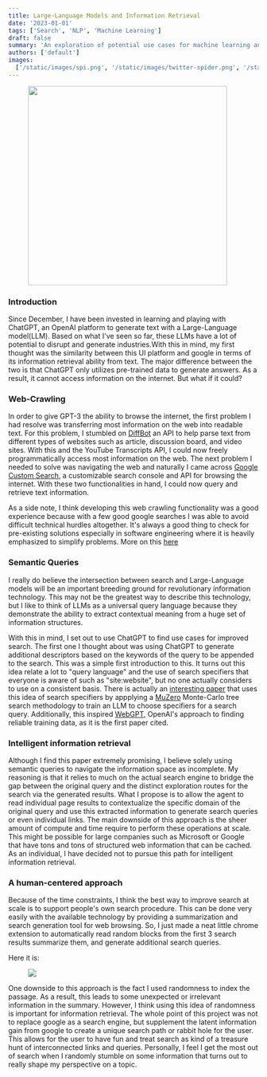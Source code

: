 ```yaml
---
title: Large-Language Models and Information Retrieval
date: '2023-01-01'
tags: ['Search', 'NLP', 'Machine Learning']
draft: false
summary: 'An exploration of potential use cases for machine learning and improved search'
authors: ['default']
images:
  ['/static/images/spi.png', '/static/images/twitter-spider.png', '/static/images/spider-crawl.png']
---
```


<figure>
  <img src="/static/images/spider-crawl.png/" width="400px" height="400px" />
</figure>

### Introduction

Since December, I have been invested in learning and playing with ChatGPT, an OpenAI platform to generate text with a Large-Language model(LLM). Based on what I've seen so far,
these LLMs have a lot of potential to disrupt and generate industries.With this in mind, my first thought was the similarity between this UI platform
and google in terms of its information retrieval ability from text. The major difference between the two is that ChatGPT only utilizes pre-trained data to generate answers.
As a result, it cannot access information on the internet. But what if it could?

### Web-Crawling

In order to give GPT-3 the ability to browse the internet, the first problem I had resolve was transferring most information on the web into
readable text. For this problem, I stumbled on [DiffBot](https://app.diffbot.com/extract/) an API to help parse text from different types of websites such as article, discussion board, and video sites.
With this and the YouTube Transcripts API, I could now freely programmatically access most information on the web. The next problem I needed to solve was navigating the web and naturally I came across
[Google Custom Search](https://programmablesearchengine.google.com/about/), a customizable search console and API for browsing the internet. With these two functionalities in hand, I could now query and
retrieve text information.

As a side note, I think developing this web crawling functionality was a good experience because with a few good google searches I was able to avoid
difficult technical hurdles altogether. It's always a good thing to check for pre-existing solutions especially in software engineering where it is heavily
emphasized to simplify problems. More on this [here](https://www.youtube.com/watch?v=BnIz7H5ruy0)

### Semantic Queries

I really do believe the intersection between search and Large-Language models will be an important breeding ground for revolutionary information technology.
This may not be the greatest way to describe this technology, but I like to think of LLMs as a universal query language because they demonstrate the ability to extract contextual meaning from
a huge set of information structures.

With this in mind, I set out to use ChatGPT to find use cases for improved search. The first one I thought about was using ChatGPT to generate
additional descriptors based on the keywords of the query to be appended to the search. This was a simple first introduction to this. It turns out this
idea relate a lot to "query language" and the use of search specifiers that everyone is aware of such as "site:website", but no one actually considers to use on a consistent
basis. There is actually an [interesting paper](https://arxiv.org/pdf/2109.00527.pdf) that uses this idea of search specifiers by appplying
a [MuZero](https://www.deepmind.com/blog/muzero-mastering-go-chess-shogi-and-atari-without-rules) Monte-Carlo tree search methodology to train an LLM to choose specifiers for a search query.
Additionally, this inspired [WebGPT](https://openai.com/blog/webgpt/), OpenAI's approach to finding reliable training data, as it is the first paper cited.

### Intelligent information retrieval

Although I find this paper extremely promising, I believe solely using semantic queries to navigate the information space as incomplete. My reasoning is that it relies to much on the actual search engine to bridge the gap between the original query
and the distinct exploration routes for the search via the generated results. What I propose is to allow the agent to read individual page results to contextualize the specific domain of the original query and use this
extracted information to generate search queries or even individual links. The main downside of this approach is the sheer amount of compute and time require to perform these operations at scale. This might be possible for large companies
such as Microsoft or Google that have tons and tons of structured web information that can be cached. As an individual, I have decided not to pursue this path for intelligent information retrieval.

### A human-centered approach

Because of the time constraints, I think the best way to improve search at scale is to support people's own search procedure.
This can be done very easily with the available technology by providing a summarization and search generation tool for web browsing.
So, I just made a neat little chrome extension to automatically read random blocks from the first 3 search results summarize them, and generate additional search
queries.

Here it is:

<figure>
  <img src="/static/images/search-extension.png" />
</figure>

One downside to this approach is the fact I used randomness to index the passage. As a result, this leads to some unexpected or irrelevant information
in the summary. However, I think using this idea of randomness is important for information retrieval. The whole point of this project was not to replace google
as a search engine, but supplement the latent information gain from google to create a unique search path or rabbit hole for the user. This allows for the
user to have fun and treat search as kind of a treasure hunt of interconnected links and queries. Personally, I feel I get the most out of search when I randomly
stumble on some information that turns out to really shape my perspective on a topic.
